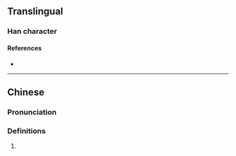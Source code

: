 {{character info/new}}
==Translingual==

===Han character===
{{Han char|rn=69|rad=斤|as=13|sn=17|four=76227|canj=HLWLI|ids=⿰斤蜀}}
====References====
* {{Han ref|kx=0480.320|dkj=13605|hdz=32028.040|uh=65B6|ud=26038|bh=ECF0|bd=60656}}

----

==Chinese==
{{zh-forms}}

===Pronunciation===
{{zh-pron
|m=chù
|c=cuk1
|cat=pn
}}

===Definitions===
{{zh-hanzi}}

# {{n-g|Used in personal names.}}